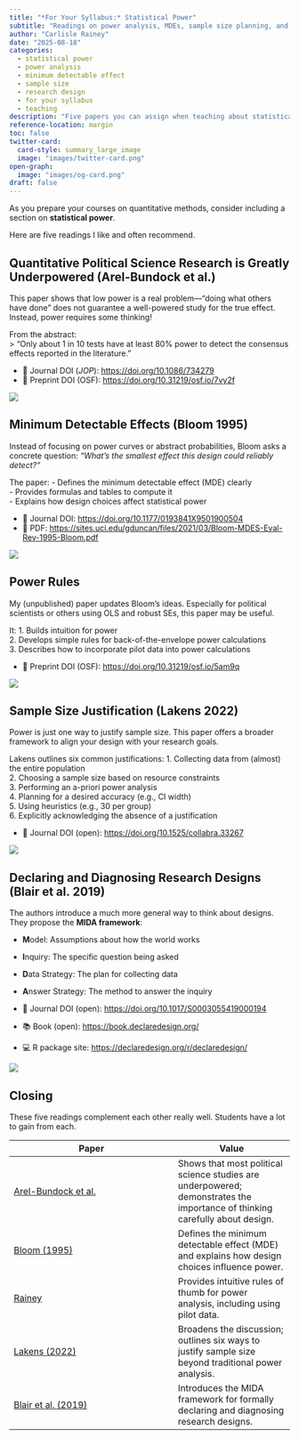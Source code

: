 ```yaml
---
title: "*For Your Syllabus:* Statistical Power"
subtitle: "Readings on power analysis, MDEs, sample size planning, and research design diagnostics"
author: "Carlisle Rainey"
date: "2025-08-18"
categories: 
  - statistical power
  - power analysis
  - minimum detectable effect
  - sample size
  - research design
  - for your syllabus
  - teaching
description: "Five papers you can assign when teaching about statistical power: power analysis, minimum detectable effects, sample size planning, and design diagnosis."
reference-location: margin
toc: false
twitter-card:
  card-style: summary_large_image
  image: "images/twitter-card.png"
open-graph:   
  image: "images/og-card.png"
draft: false
---
```


As you prepare your courses on quantitative methods, consider including a section on **statistical power**.

Here are five readings I like and often recommend.

## Quantitative Political Science Research is Greatly Underpowered (Arel-Bundock et al.)

This paper shows that low power is a real problem—“doing what others have done” does not guarantee a well-powered study for the true effect. Instead, power requires some thinking!

From the abstract:  
> “Only about 1 in 10 tests have at least 80% power to detect the consensus effects reported in the literature.”

- 🔗 Journal DOI (*JOP*): <https://doi.org/10.1086/734279>  
- 🔗 Preprint DOI (OSF): <https://doi.org/10.31219/osf.io/7vy2f>

![](images/arel-bundock-power-figure.png)

## Minimum Detectable Effects (Bloom 1995)

Instead of focusing on power curves or abstract probabilities, Bloom asks a concrete question: *“What’s the smallest effect this design could reliably detect?”*

The paper:
- Defines the minimum detectable effect (MDE) clearly  
- Provides formulas and tables to compute it  
- Explains how design choices affect statistical power

- 🔗 Journal DOI: <https://doi.org/10.1177/0193841X9501900504>  
- 🔗 PDF: <https://sites.uci.edu/gduncan/files/2021/03/Bloom-MDES-Eval-Rev-1995-Bloom.pdf>

![](images/bloom-mde-figure.png)


## Power Rules

My (unpublished) paper updates Bloom’s ideas. Especially for political scientists or others using OLS and robust SEs, this paper may be useful.

It:
1. Builds intuition for power  
2. Develops simple rules for back-of-the-envelope power calculations  
3. Describes how to incorporate pilot data into power calculations

- 🔗 Preprint DOI (OSF): <https://doi.org/10.31219/osf.io/5am9q>

![](images/rainey-mde-figure.png)


## Sample Size Justification (Lakens 2022)

Power is just one way to justify sample size. This paper offers a broader framework to align your design with your research goals.

Lakens outlines six common justifications:
1. Collecting data from (almost) the entire population  
2. Choosing a sample size based on resource constraints  
3. Performing an a-priori power analysis  
4. Planning for a desired accuracy (e.g., CI width)  
5. Using heuristics (e.g., 30 per group)  
6. Explicitly acknowledging the absence of a justification

- 🔗 Journal DOI (open): <https://doi.org/10.1525/collabra.33267>

![](images/lakens-justification-table.png)


## Declaring and Diagnosing Research Designs (Blair et al. 2019)

The authors introduce a much more general way to think about designs. They propose the **MIDA framework**:

- **M**odel: Assumptions about how the world works  
- **I**nquiry: The specific question being asked  
- **D**ata Strategy: The plan for collecting data  
- **A**nswer Strategy: The method to answer the inquiry  

- 🔗 Journal DOI (open): <https://doi.org/10.1017/S0003055419000194>  
- 📚 Book (open): <https://book.declaredesign.org/>  
- 💻 R package site: <https://declaredesign.org/r/declaredesign/>

![](images/blair-mida-table.png)

## Closing

These five readings complement each other really well. Students have a lot to gain from each.

| Paper | Value |
|----------|-------|
| [Arel-Bundock et al.](https://doi.org/10.1086/734279) | Shows that most political science studies are underpowered; demonstrates the importance of thinking carefully about design. |
| [Bloom (1995)](https://doi.org/10.1177/0193841X9501900504) | Defines the minimum detectable effect (MDE) and explains how design choices influence power. |
| [Rainey](https://doi.org/10.31219/osf.io/5am9q) | Provides intuitive rules of thumb for power analysis, including using pilot data. |
| [Lakens (2022)](https://doi.org/10.1525/collabra.33267) | Broadens the discussion; outlines six ways to justify sample size beyond traditional power analysis. |
| [Blair et al. (2019)](https://doi.org/10.1017/S0003055419000194) | Introduces the MIDA framework for formally declaring and diagnosing research designs. |

